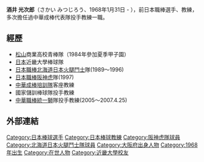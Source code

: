 '''酒井 光次郎'''（さかい みつじろう、1968年1月31日 - ），前日本職棒選手、教練，多次擔任過中華成棒代表隊投手教練一職。

==經歷==
*[[松山市|松山]]商業高校青棒隊（1984年參加夏季甲子園） 
*[[日本|日本]]近畿大學棒球隊 
*[[日本職棒|日本職棒]][[北海道日本火腿鬥士|北海道日本火腿鬥士]]隊(1989～1996) 
*[[日本職棒|日本職棒]][[阪神虎|阪神虎]]隊(1997) 
*[[中華成棒培訓隊|中華成棒培訓隊]]客座教練 
*國家儲訓棒球隊投手教練 
*[[中華職棒|中華職棒]][[統一獅|統一獅]]隊投手教練(2005～2007.4.25)

==外部連結==
{{台灣棒球維基館}}

{{2001年第三十四屆世界盃棒球錦標賽中華成棒代表隊}}
{{2002年第十四屆韓國釜山亞運中華成棒隊選手列表}}
{{2003年第二十二屆亞洲棒球錦標賽中華成棒代表隊}}

{{DEFAULTSORT:Sakai Mitsujiro}}
[[Category:日本棒球選手|Category:日本棒球選手]]
[[Category:日本棒球教練|Category:日本棒球教練]]
[[Category:阪神虎隊球員|Category:阪神虎隊球員]]
[[Category:北海道日本火腿鬥士隊球員|Category:北海道日本火腿鬥士隊球員]]
[[Category:大阪府出身人物|Category:大阪府出身人物]]
[[Category:1968年出生|Category:1968年出生]]
[[Category:在世人物|Category:在世人物]]
[[Category:近畿大學校友|Category:近畿大學校友]]